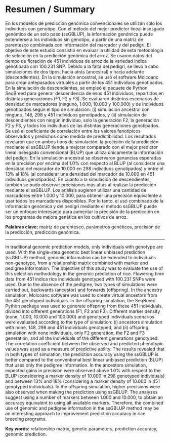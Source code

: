 
<!-- Para renderizar: bookdown::render_book("index.Rmd", "bookdown::pdf_book") -->

# Resumen / Summary

\noindent 
En los modelos de predicción genómica convencionales se utilizan solo los individuos con genotipo. Con el método del mejor predictor lineal insesgado genómico de un solo paso (ssGBLUP), la información genómica puede extenderse a los individuos sin genotipo, a partir de una matriz de parentesco combinada con información del marcador y del pedigrí. El objetivo de este estudio consistió en evaluar la utilidad de esta metodología de selección en la predicción genómica del arroz. Se usaron datos del tiempo de floración de 451 individuos de arroz de la variedad indica genotipada con 100.231 SNP. Debido a la falta del pedigrí, se llevó a cabo simulaciones de dos tipos, hacia atrás (ancestral) y hacia adelante (descendientes). En la simulación ancestral, se usó el software Molcoanc para crear antepasados virtuales a partir de los 451 individuos genotipados. En la simulación de descendientes, se empleó el paquete de Python SeqBreed para generar descendencia de esos 451 individuos, repartidos en distintas generaciones (F1, F2 y F3). Se evaluaron distintos escenarios de densidad de marcadores (ninguno, 1.000, 10.000 y 100.000) y de individuos genotipados según el tipo de simulación: (i) simulación ancestral con ninguno, 148, 298 y 451 individuos genotipados, y (ii) simulación de descendientes con ningún individuo, solo la generación F2, la generación F2 y F3, y todos los individuos de las distintas generaciones genotipados. Se usó el coeficiente de correlación entre los valores fenotípicos observados y predichos como medida de predictibilidad. Los resultados revelaron que en ambos tipos de simulación, la precisión de la predicción mediante el ssGBLUP tiende a mejorar comparado con el mejor predictor lineal insesgado convencional (BLUP) que utiliza únicamente la información del pedigrí. En la simulación ancestral se observaron ganancias esperadas en la precisión por encima del 1.0% con respecto al BLUP (al considerar una densidad del marcador de 10.000 en 298 individuos genotipados) y entre el 13% al 18% (al considerar una densidad del marcador de 10.000 en 451 individuos genotipados). En cuanto a la simulación de descendientes, también se pudo observar precisiones más altas al realizar la predicción mediante el ssGBLUP. Los análisis sugieren utilizar una cantidad de marcadores entre 1.000 y 10.000, para obtener una precisión equivalente a usar todos los marcadores disponibles. Por lo tanto, el usó combinado de la información genómica y del pedigrí mediante el método ssGBLUP puede ser un enfoque interesante para aumentar la precisión de la predicción en los programas de mejora genética en los cultivos de arroz.

\hspace*{1em}
\noindent 
__Palabras clave:__ matriz de parentesco, parámetros genéticos, precisión de la predicción, predicción genómica.

---

\noindent 
In traditional genomic prediction models, only individuals with genotype are used. With the single-step genomic best linear unbiased prediction (ssGBLUP) method, genomic information can be extended to individuals non-genotype, from a relationship matrix combined with marker and pedigree information. The objective of this study was to evaluate the use of this selection methodology in the genomic prediction of rice. Flowering time data from 451 indica rice individuals genotyped with 100.231 SNPs were used. Due to the absence of the pedigree, two types of simulations were carried out, backwards (ancestor) and forwards (offspring). In the ancestry simulation, Molcoanc software was used to create virtual ancestors from the 451 genotyped individuals. In the offspring simulation, the SeqBreed Python package was used to generate offspring from these 451 individuals, divided into different generations (F1, F2 and F3). Different marker density (none, 1.000, 10.000 and 100.000) and genotyped individuals scenarios were evaluated according to the type of simulation: (i) ancestors simulation with none, 148, 298 and 451 individuals genotyped, and (ii) offspring simulation with none individuals, only F2 generation, the F2 and F3 generation, and all the individuals of the different generations genotyped. The correlation coefficient between the observed and predicted phenotypic values was used as a measure of predictive ability. The results revealed that in both types of simulation, the prediction accuracy using the ssGBLUP is better compared to the conventional best linear unbiased prediction (BLUP) that uses only the pedigree information. In the ancestors simulation, expected gains in precision were observed above 1.0% with respect to the BLUP (considering a marker density of 10.000 in 298 genotyped individuals) and between 13% and 18% (considering a marker density of 10.000 in 451 genotyped individuals). In the offspring simulation, higher precisions were also observed when making the prediction using ssGBLUP. The analyzes suggest using a number of markers between 1.000 and 10.000, to obtain an accuracy equivalent to using all available markers. Therefore, the combined use of genomic and pedigree information in the ssGBLUP method may be an interesting approach to improvement prediction accuracy in rice breeding programs.

\hspace*{1em}
\noindent 
__Key words:__ relationship matrix, genetic parameters, prediction accuracy, genomic prediction.

\newpage
